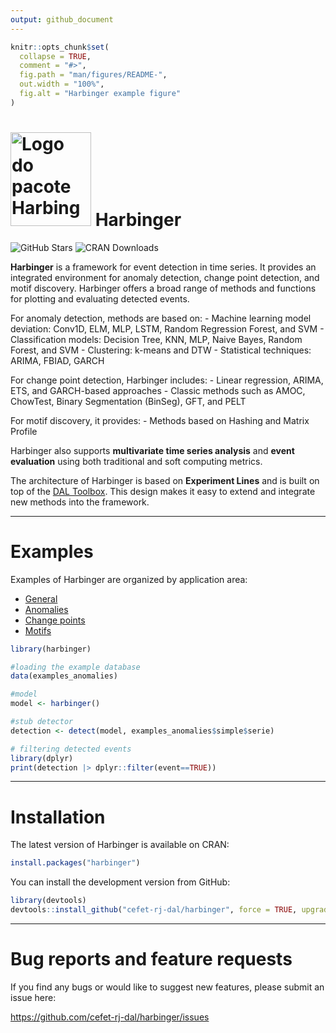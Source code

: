 ```yaml
---
output: github_document
---
```


<!-- README.md is generated from README.Rmd. Please edit that file -->

```r
knitr::opts_chunk$set(
  collapse = TRUE,
  comment = "#>",
  fig.path = "man/figures/README-",
  out.width = "100%",
  fig.alt = "Harbinger example figure"  
)
```

# <img src='https://raw.githubusercontent.com/cefet-rj-dal/harbinger/master/inst/logo.png' alt='Logo do pacote Harbinger' align='centre' height='150' width='129'/> Harbinger

<!-- badges: start -->
![GitHub Stars](https://img.shields.io/github/stars/cefet-rj-dal/harbinger?logo=Github)
![CRAN Downloads](https://cranlogs.r-pkg.org/badges/harbinger)
<!-- badges: end -->

**Harbinger** is a framework for event detection in time series. It provides an integrated environment for anomaly detection, change point detection, and motif discovery. Harbinger offers a broad range of methods and functions for plotting and evaluating detected events.

For anomaly detection, methods are based on:
- Machine learning model deviation: Conv1D, ELM, MLP, LSTM, Random Regression Forest, and SVM
- Classification models: Decision Tree, KNN, MLP, Naive Bayes, Random Forest, and SVM
- Clustering: k-means and DTW
- Statistical techniques: ARIMA, FBIAD, GARCH

For change point detection, Harbinger includes:
- Linear regression, ARIMA, ETS, and GARCH-based approaches
- Classic methods such as AMOC, ChowTest, Binary Segmentation (BinSeg), GFT, and PELT

For motif discovery, it provides:
- Methods based on Hashing and Matrix Profile

Harbinger also supports **multivariate time series analysis** and **event evaluation** using both traditional and soft computing metrics.

The architecture of Harbinger is based on **Experiment Lines** and is built on top of the [DAL Toolbox](https://github.com/cefet-rj-dal/daltoolbox). This design makes it easy to extend and integrate new methods into the framework.

---

#  Examples

Examples of Harbinger are organized by application area:

- [General](https://github.com/cefet-rj-dal/harbinger/tree/master/examples/general)
- [Anomalies](https://github.com/cefet-rj-dal/harbinger/tree/master/examples/anomalies)
- [Change points](https://github.com/cefet-rj-dal/harbinger/tree/master/examples/change_point)
- [Motifs](https://github.com/cefet-rj-dal/harbinger/tree/master/examples/motifs)

```r
library(harbinger)

#loading the example database
data(examples_anomalies)

#model
model <- harbinger()

#stub detector
detection <- detect(model, examples_anomalies$simple$serie)

# filtering detected events
library(dplyr)
print(detection |> dplyr::filter(event==TRUE))
```

---

#  Installation

The latest version of Harbinger is available on CRAN:

```r
install.packages("harbinger")
```

You can install the development version from GitHub:

```r
library(devtools)
devtools::install_github("cefet-rj-dal/harbinger", force = TRUE, upgrade = "never")
```

---

#  Bug reports and feature requests

If you find any bugs or would like to suggest new features, please submit an issue here:

<https://github.com/cefet-rj-dal/harbinger/issues>
